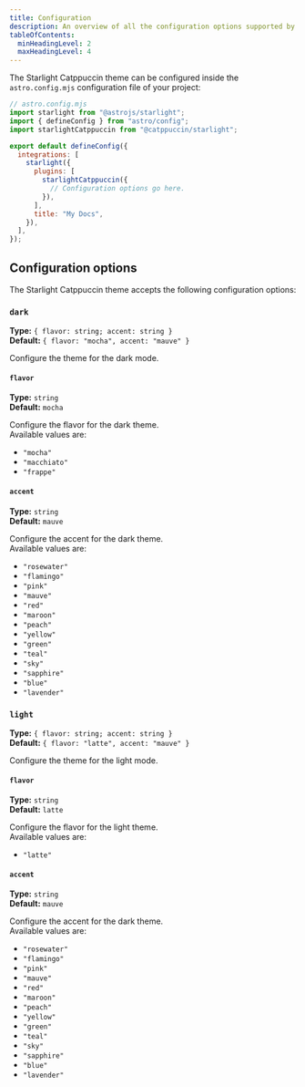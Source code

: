 ```yaml
---
title: Configuration
description: An overview of all the configuration options supported by the Starlight Catppuccin theme.
tableOfContents:
  minHeadingLevel: 2
  maxHeadingLevel: 4
---
```


The Starlight Catppuccin theme can be configured inside the `astro.config.mjs` configuration file of your project:

```js {11}
// astro.config.mjs
import starlight from "@astrojs/starlight";
import { defineConfig } from "astro/config";
import starlightCatppuccin from "@catppuccin/starlight";

export default defineConfig({
  integrations: [
    starlight({
      plugins: [
        starlightCatppuccin({
          // Configuration options go here.
        }),
      ],
      title: "My Docs",
    }),
  ],
});
```

## Configuration options

The Starlight Catppuccin theme accepts the following configuration options:

### `dark`

**Type:** `{ flavor: string; accent: string }`  
**Default:** `{ flavor: "mocha", accent: "mauve" }`

Configure the theme for the dark mode.

#### `flavor`

**Type:** `string`  
**Default:** `mocha`

Configure the flavor for the dark theme.  
Available values are:

- `"mocha"`
- `"macchiato"`
- `"frappe"`

#### `accent`

**Type:** `string`  
**Default:** `mauve`

Configure the accent for the dark theme.  
Available values are:

- `"rosewater"`
- `"flamingo"`
- `"pink"`
- `"mauve"`
- `"red"`
- `"maroon"`
- `"peach"`
- `"yellow"`
- `"green"`
- `"teal"`
- `"sky"`
- `"sapphire"`
- `"blue"`
- `"lavender"`

### `light`

**Type:** `{ flavor: string; accent: string }`  
**Default:** `{ flavor: "latte", accent: "mauve" }`

Configure the theme for the light mode.

#### `flavor`

**Type:** `string`  
**Default:** `latte`

Configure the flavor for the light theme.  
Available values are:

- `"latte"`

#### `accent`

**Type:** `string`  
**Default:** `mauve`

Configure the accent for the dark theme.  
Available values are:

- `"rosewater"`
- `"flamingo"`
- `"pink"`
- `"mauve"`
- `"red"`
- `"maroon"`
- `"peach"`
- `"yellow"`
- `"green"`
- `"teal"`
- `"sky"`
- `"sapphire"`
- `"blue"`
- `"lavender"`
